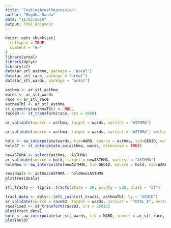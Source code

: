 ```yaml
---
title: "TestingArealRegression"
author: "Mugdha Danda"
date: "11/23/2019"
output: html_document
---
```

```r
knitr::opts_chunk$set(
  collapse = TRUE,
  comment = "#>"
)
library(areal)
library(dplyr)
library(sf)
data(ar_stl_asthma, package = "areal")
data(ar_stl_race, package = "areal")
data(ar_stl_wards, package = "areal")
```



```r

asthma <- ar_stl_asthma
wards <- ar_stl_wards
race <- ar_stl_race
asthmaTbl <- ar_stl_asthma
st_geometry(asthmaTbl) <- NULL
race83 <- st_transform(race, crs = 4269)

```

```r
ar_validate(source = asthma, target = wards, varList = "ASTHMA")
```

```r
ar_validate(source = asthma, target = wards, varList = "ASTHMA", method = "aw", verbose = TRUE)
```
```r
hold <- aw_interpolate(wards, tid=WARD, source = asthma, sid=GEOID, weight = "total", output = "sf", extensive = "ASTHMA")
holdST <- st_interpolate_aw(asthma, wards, extensive = TRUE)
```


```r
newASTHMA <- select(asthma, -ASTHMA)
ar_validate(source = hold, target = newASTHMA, varList = "ASTHMA")
holdNew <- aw_interpolate(newASTHMA, tid=GEOID, source = hold, sid=WARD, weight = "total", output = "sf", extensive = "ASTHMA")

residuals <- asthma$ASTHMA - holdNew$ASTHMA
plot(residuals)
```

```r
stl_tracts <- tigris::tracts(state = 29, county = 510, class = "sf")

tract_data <- dplyr::left_join(stl_tracts, asthmaTbl, by = "GEOID")
ar_validate(source = race83, target = wards, varList = "TOTAL_E", method = "aw", verbose = TRUE)
raceFixed <- st_transform(race83, crs = 26915)
plot(tract_data)
hold <- aw_interpolate(ar_stl_wards, tid = WARD, source = ar_stl_race, sid = "GEOID", weight = "sum", output = "sf", extensive = "TOTAL_E")
plot(hold)

```


